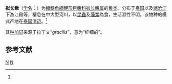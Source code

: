 {{Speciesbox 
| taxon = Acanthopsoides gracilis
| status = NE
| status_system = IUCN3.1
| authority = Fowler, 1934<ref name='id6475'>{{cite web| url =http://www.bioinfo.cn/db05/BjdwSpecies.php?action=view&id=6475| title =拟长鳅| work =中国动物物种编目数据库| publisher =中国科学院微生物研究所| author =中国科学院动物研究所| accessdate =2009-04-11| deadurl =yes| archiveurl =https://web.archive.org/web/20160305033321/http://www.bioinfo.cn/db05/BjdwSpecies.php?action=view&id=6475| archivedate =2016-03-05}}</ref>
| synonyms = 
}}

'''拟长鳅'''（[[学名|学名]]：{{lang|la|''Acanthopsoides gracilis''}}）为[[輻鰭魚綱|輻鰭魚綱]][[鯉形目|鯉形目]][[鳅科|鳅科]][[拟长鳅属|拟长鳅属]]的[[鱼类|鱼类]]。分布于[[泰国|泰国]]以及[[澜沧江|澜沧江]]下游江段等，棲息在中大型河川，以[[昆蟲|昆蟲]]及[[藻類|藻類]]為食，生活習性不明。该物种的模式产地在[[泰国|泰国]][[清迈|清迈]]。<ref name='id6475'/>

其[[种加词|种加词]]来源于拉丁文“''gracilis''”，意为“纤细的”。

== 参考文献 ==
{{reflist}}

{{Taxonbar|from=Q3754228}}

[[Category:拟长鳅属|N]]
[[Category:1934年描述的鱼类|N]]


{{鯉形目小作品}}